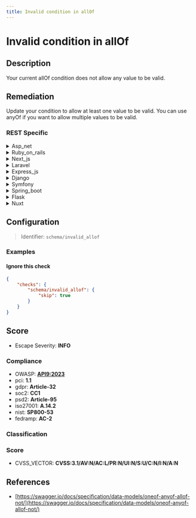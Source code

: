 ```yaml
---
title: Invalid condition in allOf
---
```


# Invalid condition in allOf

## Description

Your current allOf condition does not allow any value to be valid.

## Remediation

Update your condition to allow at least one value to be valid. You can use anyOf if you want to allow multiple values to be valid.


### REST Specific

<details>
    <summary>Asp_net</summary>

Ensure that the allOf condition in your schema is correctly defined with overlapping valid value ranges or compatible conditions, allowing for at least one set of values to satisfy all specified schemas.

</details>

<details>
    <summary>Ruby_on_rails</summary>

In Ruby on Rails, ensure that your allOf conditions in JSON Schemas are correctly defined to allow for valid combinations of the specified schemas. Review the conditions and adjust them to accurately reflect the intended logic. Additionally, consider using ActiveModel::Validations for more complex validation logic within your Rails models.

</details>

<details>
    <summary>Next_js</summary>

Ensure that the allOf condition in your schema has at least one possible set of valid conditions. Review the schema logic to allow for a meaningful combination of the included schemas that can be satisfied by appropriate input data.

</details>

<details>
    <summary>Laravel</summary>

In Laravel, ensure that your allOf condition in validation rules is properly defined to allow for valid combinations of input. Review the conditions and adjust them to accurately reflect the intended logic. Utilize Laravel's built-in validation rules or custom rules if necessary to create a coherent allOf condition.

</details>

<details>
    <summary>Express_js</summary>

Ensure that the allOf condition in your schema has at least one set of valid criteria that can be met. Review the schema definitions included in the allOf array and adjust them so that they do not contradict each other, allowing for a valid set of data to satisfy the condition.

</details>

<details>
    <summary>Django</summary>

Ensure that the allOf condition in your schema has at least one possible set of valid conditions. Review the nested schemas within allOf to confirm they are not mutually exclusive and can be satisfied simultaneously. In the Django framework, use Django's form or serializer validation to enforce the combined conditions.

</details>

<details>
    <summary>Symfony</summary>

In Symfony, ensure that your 'allOf' condition in the validation configuration is correctly defined with overlapping valid value ranges or compatible conditions. Review the constraints within 'allOf' to allow for a valid intersection of conditions. Utilize the Symfony Validator component and properly configure your validation rules to prevent mutually exclusive conditions.

</details>

<details>
    <summary>Spring_boot</summary>

Ensure that the allOf condition in your Spring Boot application's JSON schema is correctly defined with overlapping valid sets, or refactor the schema to use anyOf or oneOf if mutually exclusive conditions are intended.

</details>

<details>
    <summary>Flask</summary>

Ensure that the allOf condition in your JSON Schema is correctly defined with overlapping valid value ranges or compatible conditions. In the Flask framework, review your schema definitions and adjust the allOf conditions to create a logical intersection that allows for valid input. Additionally, consider using Flask extensions like Flask-RESTful or Marshmallow to help with request parsing and validation.

</details>

<details>
    <summary>Nuxt</summary>

Ensure that the allOf condition in your schema has at least one set of valid criteria that an object can satisfy. Review the schema definitions included in the allOf array and adjust them so that they do not contradict each other, allowing for a valid object to meet the combined requirements.

</details>

## Configuration

> Identifier: `schema/invalid_allof`



### Examples



#### Ignore this check

```json
{
    "checks": {
        "schema/invalid_allof": {
            "skip": true
        }
    }
}
```




## Score

- Escape Severity: **<span className="info-severityom">INFO</span>**

### Compliance

- OWASP: **[API9:2023](https://github.com/OWASP/API-Security/blob/master/editions/2023/en/0xa9-improper-inventory-management.md)**
- pci: **1.1**
- gdpr: **Article-32**
- soc2: **CC1**
- psd2: **Article-95**
- iso27001: **A.14.2**
- nist: **SP800-53**
- fedramp: **AC-2**

### Classification






### Score

- CVSS_VECTOR: **CVSS:3.1/AV:N/AC:L/PR:N/UI:N/S:U/C:N/I:N/A:N**


## References

- [https://swagger.io/docs/specification/data-models/oneof-anyof-allof-not/](https://swagger.io/docs/specification/data-models/oneof-anyof-allof-not/)
  
